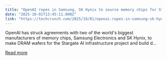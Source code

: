 ```yaml
---
title: "OpenAI ropes in Samsung, SK Hynix to source memory chips for Stargate"
date: "2025-10-01T13:45:11.000Z"
link: "https://techcrunch.com/2025/10/01/openai-ropes-in-samsung-sk-hynix-to-source-memory-chips-for-stargate/"
---
```


OpenAI has struck agreements with two of the world's biggest manufacturers of memory chips, Samsung Electronics and SK Hynix, to make DRAM wafers for the Stargate AI infrastructure project and build d...

[Read more](https://techcrunch.com/2025/10/01/openai-ropes-in-samsung-sk-hynix-to-source-memory-chips-for-stargate/)
